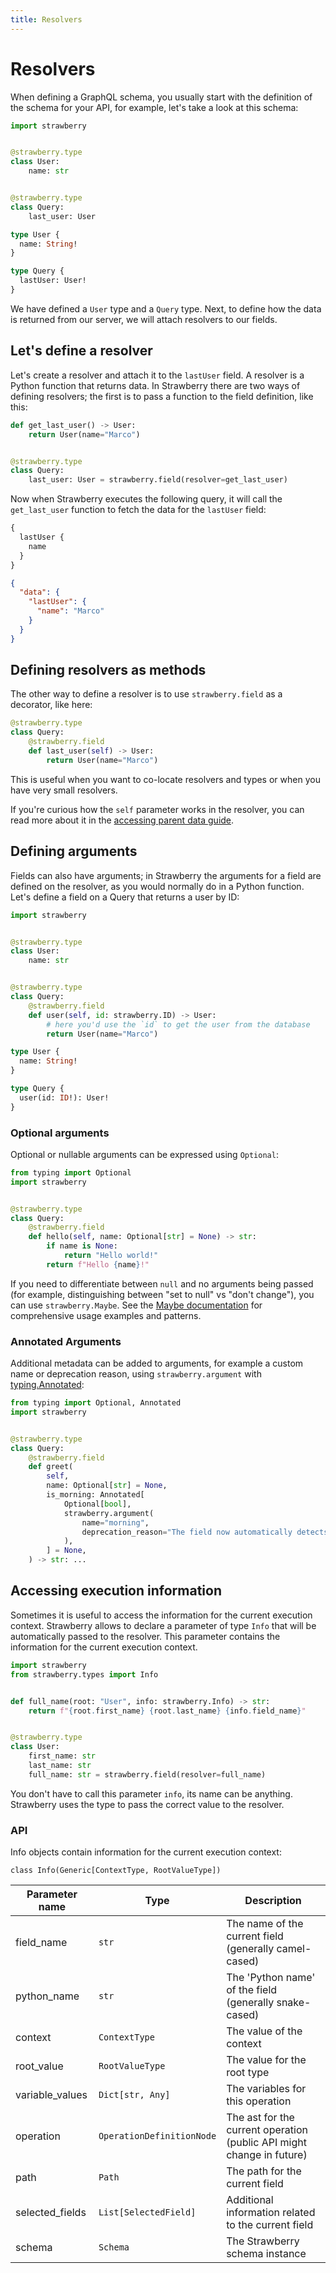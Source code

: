 ```yaml
---
title: Resolvers
---
```


# Resolvers

When defining a GraphQL schema, you usually start with the definition of the
schema for your API, for example, let's take a look at this schema:

<CodeGrid>


```python
import strawberry


@strawberry.type
class User:
    name: str


@strawberry.type
class Query:
    last_user: User
```

```graphql
type User {
  name: String!
}

type Query {
  lastUser: User!
}
```

</CodeGrid>


We have defined a `User` type and a `Query` type. Next, to define how the data
is returned from our server, we will attach resolvers to our fields.

## Let's define a resolver

Let's create a resolver and attach it to the `lastUser` field. A resolver is a
Python function that returns data. In Strawberry there are two ways of defining
resolvers; the first is to pass a function to the field definition, like this:

```python
def get_last_user() -> User:
    return User(name="Marco")


@strawberry.type
class Query:
    last_user: User = strawberry.field(resolver=get_last_user)
```

Now when Strawberry executes the following query, it will call the
`get_last_user` function to fetch the data for the `lastUser` field:

<CodeGrid>


```graphql
{
  lastUser {
    name
  }
}
```

```json
{
  "data": {
    "lastUser": {
      "name": "Marco"
    }
  }
}
```

</CodeGrid>


## Defining resolvers as methods

The other way to define a resolver is to use `strawberry.field` as a decorator,
like here:

```python
@strawberry.type
class Query:
    @strawberry.field
    def last_user(self) -> User:
        return User(name="Marco")
```

This is useful when you want to co-locate resolvers and types or when you have
very small resolvers.

<Note>


If you're curious how the `self` parameter works in the resolver, you can read
more about it in the
[accessing parent data guide](/docs/guides/accessing-parent-data).

</Note>


## Defining arguments

Fields can also have arguments; in Strawberry the arguments for a field are
defined on the resolver, as you would normally do in a Python function. Let's
define a field on a Query that returns a user by ID:

<CodeGrid>


```python
import strawberry


@strawberry.type
class User:
    name: str


@strawberry.type
class Query:
    @strawberry.field
    def user(self, id: strawberry.ID) -> User:
        # here you'd use the `id` to get the user from the database
        return User(name="Marco")
```

```graphql
type User {
  name: String!
}

type Query {
  user(id: ID!): User!
}
```

</CodeGrid>


### Optional arguments

Optional or nullable arguments can be expressed using `Optional`:

```python
from typing import Optional
import strawberry


@strawberry.type
class Query:
    @strawberry.field
    def hello(self, name: Optional[str] = None) -> str:
        if name is None:
            return "Hello world!"
        return f"Hello {name}!"
```

If you need to differentiate between `null` and no arguments being passed (for
example, distinguishing between "set to null" vs "don't change"), you can use
`strawberry.Maybe`. See the [Maybe documentation](/docs/types/maybe) for comprehensive
usage examples and patterns.

### Annotated Arguments

Additional metadata can be added to arguments, for example a custom name or
deprecation reason, using `strawberry.argument` with
[typing.Annotated](https://docs.python.org/3/library/typing.html#typing.Annotated):

```python
from typing import Optional, Annotated
import strawberry


@strawberry.type
class Query:
    @strawberry.field
    def greet(
        self,
        name: Optional[str] = None,
        is_morning: Annotated[
            Optional[bool],
            strawberry.argument(
                name="morning",
                deprecation_reason="The field now automatically detects if it's morning or not",
            ),
        ] = None,
    ) -> str: ...
```

## Accessing execution information

Sometimes it is useful to access the information for the current execution
context. Strawberry allows to declare a parameter of type `Info` that will be
automatically passed to the resolver. This parameter contains the information
for the current execution context.

```python
import strawberry
from strawberry.types import Info


def full_name(root: "User", info: strawberry.Info) -> str:
    return f"{root.first_name} {root.last_name} {info.field_name}"


@strawberry.type
class User:
    first_name: str
    last_name: str
    full_name: str = strawberry.field(resolver=full_name)
```

<Tip>


You don't have to call this parameter `info`, its name can be anything.
Strawberry uses the type to pass the correct value to the resolver.

</Tip>


### API

Info objects contain information for the current execution context:

`class Info(Generic[ContextType, RootValueType])`

| Parameter name  | Type                      | Description                                                           |
| --------------- | ------------------------- | --------------------------------------------------------------------- |
| field_name      | `str`                     | The name of the current field (generally camel-cased)                 |
| python_name     | `str`                     | The 'Python name' of the field (generally snake-cased)                |
| context         | `ContextType`             | The value of the context                                              |
| root_value      | `RootValueType`           | The value for the root type                                           |
| variable_values | `Dict[str, Any]`          | The variables for this operation                                      |
| operation       | `OperationDefinitionNode` | The ast for the current operation (public API might change in future) |
| path            | `Path`                    | The path for the current field                                        |
| selected_fields | `List[SelectedField]`     | Additional information related to the current field                   |
| schema          | `Schema`                  | The Strawberry schema instance                                        |
